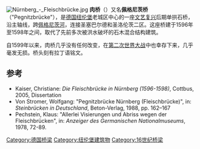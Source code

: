 {{Infobox bridge
|bridge_name   = '''肉桥'''<br />''Fleischbrücke''
|image         = Nürnberg Fleischbrücke.jpg
|official_name = 
|carries       = 
|crosses       = [[佩格尼茨河|佩格尼茨河]]
|locale        = [[纽伦堡|纽伦堡]], [[德国|德国]]
|design        = 拱桥
|material      = 石
|spans         = 1
|pierswater    = 
|mainspan      = 27 m
|length        = 
|width         = 15.3 m
|below         = 4.2 m
|traffic       = 
|begin         = 1596 
|complete      = 1598 
|coordinates   = {{coord|49.453|N|11.077|E|display=title|source:dewiki}}
}}
[[File:Nürnberg_-_Fleischbrücke.jpg|thumb]]
'''肉桥'''（{{lang-de|Fleischbrücke}}）又名'''佩格尼茨桥'''（"Pegnitzbrücke"），是[[德国|德国]][[纽伦堡|纽伦堡]]老城区中心的一座[[文艺复兴|文艺复兴]]后期单拱石桥，沿主轴线，跨[[佩格尼茨河|佩格尼茨河]]，连接圣塞巴尔德和圣洛伦茨二区。这座桥建于1596年至1598年之间，取代了先前多次被洪水破坏的石木混合结构建筑。

自1599年以来，肉桥几乎没有任何改变，在[[第二次世界大战|第二次世界大战]]中也幸存下来，几乎毫发无损。桥头刻有拉丁语铭文。

== 参考 ==
{{reflist}}
*Kaiser, Christiane: ''Die Fleischbrücke in Nürnberg (1596-1598)'', Cottbus, 2005, Dissertation
*Von Stromer, Wolfgang: "Pegnitzbrücke Nürnberg (Fleischbrücke)", in: ''Steinbrücken in Deutschland'', Beton-Verlag, 1988, pp. 162–167 {{ISBN|3-7640-0240-9}}
*Pechstein, Klaus: "Allerlei Visierungen und Abriss wegen der Fleischbrücken", in: ''Anzeiger des Germanischen Nationalmuseums'', 1978, 72-89.
[[Category:德国桥梁|Category:德国桥梁]]
[[Category:纽伦堡建筑物|Category:纽伦堡建筑物]]
[[Category:16世纪桥梁|Category:16世纪桥梁]]